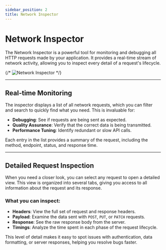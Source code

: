 ```yaml
---
sidebar_position: 2
title: Network Inspector
---
```


# Network Inspector

The Network Inspector is a powerful tool for monitoring and debugging all HTTP requests made by your application. It
provides a real-time stream of network activity, allowing you to inspect every detail of a request's lifecycle.

{/* ![Network Inspector](../../../../static/img/previews/network.png) */}

---

## Real-time Monitoring

The inspector displays a list of all network requests, which you can filter and search to quickly find what you need.
This is invaluable for:

- **Debugging**: See if requests are being sent as expected.
- **Quality Assurance**: Verify that the correct data is being transmitted.
- **Performance Tuning**: Identify redundant or slow API calls.

Each entry in the list provides a summary of the request, including the method, endpoint, status, and response time.

---

## Detailed Request Inspection

When you need a closer look, you can select any request to open a detailed view. This view is organized into several
tabs, giving you access to all information about the request and its response.

### What you can inspect:

- **Headers**: View the full set of request and response headers.
- **Payload**: Examine the data sent with `POST`, `PUT`, or `PATCH` requests.
- **Response**: See the raw response body from the server.
- **Timings**: Analyze the time spent in each phase of the request lifecycle.

This level of detail makes it easy to spot issues with authentication, data formatting, or server responses, helping you
resolve bugs faster.
